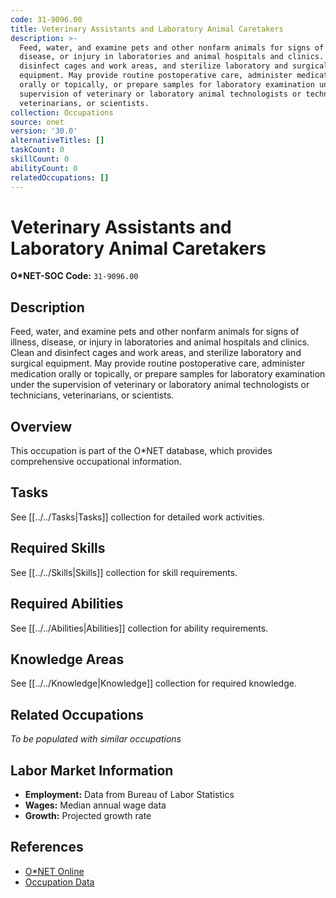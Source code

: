 ```yaml
---
code: 31-9096.00
title: Veterinary Assistants and Laboratory Animal Caretakers
description: >-
  Feed, water, and examine pets and other nonfarm animals for signs of illness,
  disease, or injury in laboratories and animal hospitals and clinics. Clean and
  disinfect cages and work areas, and sterilize laboratory and surgical
  equipment. May provide routine postoperative care, administer medication
  orally or topically, or prepare samples for laboratory examination under the
  supervision of veterinary or laboratory animal technologists or technicians,
  veterinarians, or scientists.
collection: Occupations
source: onet
version: '30.0'
alternativeTitles: []
taskCount: 0
skillCount: 0
abilityCount: 0
relatedOccupations: []
---
```

# Veterinary Assistants and Laboratory Animal Caretakers

**O*NET-SOC Code:** `31-9096.00`

## Description

Feed, water, and examine pets and other nonfarm animals for signs of illness, disease, or injury in laboratories and animal hospitals and clinics. Clean and disinfect cages and work areas, and sterilize laboratory and surgical equipment. May provide routine postoperative care, administer medication orally or topically, or prepare samples for laboratory examination under the supervision of veterinary or laboratory animal technologists or technicians, veterinarians, or scientists.

## Overview

This occupation is part of the O*NET database, which provides comprehensive occupational information.

## Tasks

See [[../../Tasks|Tasks]] collection for detailed work activities.

## Required Skills

See [[../../Skills|Skills]] collection for skill requirements.

## Required Abilities

See [[../../Abilities|Abilities]] collection for ability requirements.

## Knowledge Areas

See [[../../Knowledge|Knowledge]] collection for required knowledge.

## Related Occupations

*To be populated with similar occupations*

## Labor Market Information

- **Employment:** Data from Bureau of Labor Statistics
- **Wages:** Median annual wage data
- **Growth:** Projected growth rate

## References

- [O*NET Online](https://www.onetonline.org/link/summary/31-9096.00)
- [Occupation Data](https://www.onetcenter.org/)
